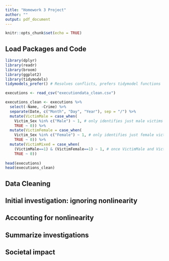 ```yaml
---
title: "Homework 3 Project"
author: ""
output: pdf_document
---
```


```r
knitr::opts_chunk$set(echo = TRUE)
```

## Load Packages and Code
```r
library(dplyr)
library(readr)
library(broom)
library(ggplot2)
library(tidymodels) 
tidymodels_prefer() # Resolves conflicts, prefers tidymodel functions
```

```r
executions <- read_csv("executiondata_clean.csv")

executions_clean <- executions %>%
  select(-Name, -Crime) %>%
  separate(Date, c("Month", "Day", "Year"), sep = "/") %>%
  mutate(VictimMale = case_when(
    Victim_Sex %in% c("Male") ~ 1, # only identifies just male victims
    TRUE ~ 0)) %>%
  mutate(VictimFemale = case_when(
    Victim_Sex %in% c("Female") ~ 1, # only identifies just female victims
    TRUE ~ 0)) %>%
  mutate(VictimMixed = case_when(
    (VictimMale==1) & (VictimFemale==1) ~ 1, # once VictimMale and VictimFemale are correct this should work fine
    TRUE ~ 0))
  
head(executions)
head(executions_clean) 
```


## Data Cleaning

## Initial investigation: ignoring nonlinearity

## Accounting for nonlinearity

## Summarize investigations

## Societal impact
